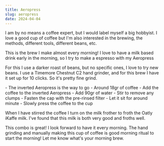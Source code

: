 ```yaml
---
title: Aeropress
slug: aeropress
date: 2024-04-04
---
```


I am by no means a coffee expert, but I would label myself a big hobbyist. I
love a good cup of coffee but I'm also interested in the brewing, the methods,
different tools, different beans, etc.

<Spacer size="small" />
This is the brew I make almost every morning! I love to have a milk based drink
early in the morning, so I try to make a espresso with my Aeropress

For this I use a darker roast of beans, but no specific ones, I love to try
new beans.
I use a <ExternalLink href="https://www.timemore.com/collections/coffee-grinder-manual/products/timemore-chestnut-c2-max-manual-coffee-grinder">Timemore Chestnut C2 hand grinder</ExternalLink>, and for this brew I have it set up for 10 clicks. So it's pretty fine grind.

<StylishList type="check" gap="loose">
  <StylishListItem>- The inverted Aeropress is the way to go</StylishListItem>
  <StylishListItem>- Around 18gr of coffee</StylishListItem>
  <StylishListItem>- Add the coffee to the inverted Aeropress</StylishListItem>
  <StylishListItem>- Add 90gr of water</StylishListItem>
  <StylishListItem>- Stir to remove any clumps</StylishListItem>
  <StylishListItem>- Fasten the cap with the pre-rinsed filter</StylishListItem>
  <StylishListItem>- Let it sit for around minute</StylishListItem>
  <StylishListItem>- Slowly press the coffee to the cup</StylishListItem>
</StylishList>

When I have stirred the coffee I turn on the milk frother to froth the Oatly
iKaffe milk. I've found that this milk is both very good and froths well.

<Spacer size="small" />
This combo is great! I look forward to have it every morning.

<Spacer size="small" />
The hand grinding and manually making this cup of coffee is good morning ritual
to start the morning!

<Spacer size="small" />
Let me know what's your morning brew.
